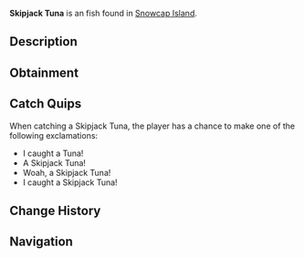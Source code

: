{{FishInfobox
|image          = Skipjack Tuna.png
|rarity         = Unusual
|sea            = First Sea
|location       = [[Snowcap Island]]
|sublocation    = 
|sources        = Fishing Rod
|radar_location = 
|xp             = 100
|weather        = 
|time           = 
|season         = 
|bait           = 
|base_weight    = 16
|base_value     = 150
|weight_range   = 9
|base_chance    = 40
|base_resil     = 45
}}
'''Skipjack Tuna''' is an {{Rarity|Unusual}} fish found in [[Snowcap Island]].

== Description ==
{{Description|The Skipjack Tuna can be caught near Snowcap Island. They are extremely agile swimmers, allowing them to put up a strong fight against anglers.|Bestiary Entry}}

== Obtainment ==
{{Description|Found near Snowcap Island.|Bestiary Hint}}
{{Fish Availability|
Snowcap Island/Surrounding Ocean
|top_rods      = 
Krampus's Rod\82882.97\114494.09;
Magma Rod\78658.65\108658.64;
Leviathan's Fang Rod\74848.87\92412.83;
Plastic Rod\72483.8\100130.02;
Trident Rod\68379.66\88063.59;
Buddy Bond Rod\53821.44\86272.77;
Fast Rod\61510.53\105025.61;
Fischer's Rod\56860.41\97085.8;
Flimsy Rod\43953.9\86998.94;
Free Spirit Rod\64012.15\82438.83;
Ethereal Prism Rod\61512.59\66970.3;
No-Life Rod\60850.03\70332.59;
Seraphic Rod\60178.67\67051.85;
Rod Of The Forgotten Fang\56401.52\65027.57;
Challenger's Rod\55260.38\64913.55;
Rod Of The Depths\50983.92\59230.06;
Zeus Rod\50735.88\60066.54;
Verdant Shear Rod\50142.84\59760.06;
Rod Of The Exalted One\49484.86\61454.73;
Blazebringer Rod\48175.06\57270.58;
Depthseeker Rod\46195.43\55707.72;
Avalanche Rod\41699.09\50468.1;
Volcanic Rod\39534.04\47506.22;
Training Rod\35983.65\66901.56;
Steady Rod\20007.68\16816.27
|recommended   = Trident Rod
}}

== Catch Quips ==
When catching a Skipjack Tuna, the player has a chance to make one of the following exclamations:
* I caught a Tuna!
* A Skipjack Tuna!
* Woah, a Skipjack Tuna!
* I caught a Skipjack Tuna!

== Change History ==
{{Change History|{{subst:Current Version}}}}

== Navigation ==
{{Fish Navbox|Snowcap Island}}